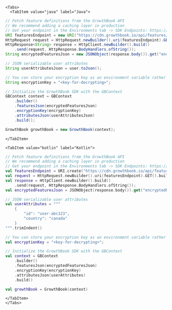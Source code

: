 
```mdx-code-block
<Tabs>
  <TabItem value="java" label="Java">
```

```java
// Fetch feature definitions from the GrowthBook API
// We recommend adding a caching layer in production
// Get your endpoint in the Environments tab -> SDK Endpoints: https://app.growthbook.io/environments
URI featuresEndpoint = new URI("https://cdn.growthbook.io/api/features/<environment_key>");
HttpRequest request = HttpRequest.newBuilder().uri(featuresEndpoint).GET().build();
HttpResponse<String> response = HttpClient.newBuilder().build()
    .send(request, HttpResponse.BodyHandlers.ofString());
String encryptedFeaturesJson = new JSONObject(response.body()).get("encryptedFeatures").toString();

// JSON serializable user attributes
String userAttributesJson = user.toJson();

// You can store your encryption key as an environment variable rather than hardcoding in plain text in your codebase
String encryptionKey = "<key-for-decrypting>";

// Initialize the GrowthBook SDK with the GBContext
GBContext context = GBContext
    .builder()
    .featuresJson(encryptedFeaturesJson)
    .encryptionKey(encryptionKey)
    .attributesJson(userAttributesJson)
    .build();

GrowthBook growthBook = new GrowthBook(context);
```

```mdx-code-block
</TabItem>

<TabItem value="kotlin" label="Kotlin">
```

```kotlin
// Fetch feature definitions from the GrowthBook API
// We recommend adding a caching layer in production
// Get your endpoint in the Environments tab -> SDK Endpoints: https://app.growthbook.io/environments
val featuresEndpoint = URI.create("https://cdn.growthbook.io/api/features/<environment_key>")
val request = HttpRequest.newBuilder().uri(featuresEndpoint).GET().build();
val response = HttpClient.newBuilder().build()
    .send(request, HttpResponse.BodyHandlers.ofString());
val encryptedFeaturesJson = JSONObject(response.body()).get("encryptedFeatures").toString()

// JSON serializable user attributes
val userAttributes = """
    {
        "id": "user-abc123",
        "country": "canada"
    }
""".trimIndent()

// You can store your encryption key as an environment variable rather than hardcoding in plain text in your codebase
val encryptionKey = "<key-for-decrypting>";

// Initialize the GrowthBook SDK with the GBContext
val context = GBContext
    .builder()
    .featuresJson(encryptedFeaturesJson)
    .encryptionKey(encryptionKey)
    .attributesJson(userAttributes)
    .build()

val growthBook = GrowthBook(context)
```

```mdx-code-block
</TabItem>
</Tabs>
```
